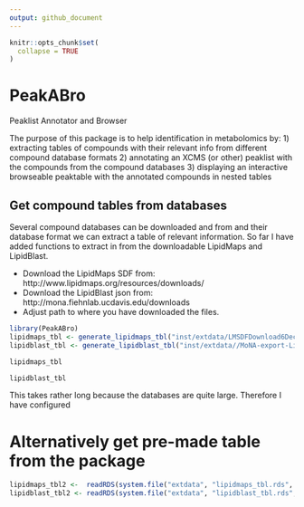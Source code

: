 ```yaml
---
output: github_document
---
```


<!-- README.md is generated from README.Rmd. Please edit that file -->

```r
knitr::opts_chunk$set(
  collapse = TRUE
)
```


# PeakABro
Peaklist Annotator and Browser

The purpose of this package is to help identification in metabolomics by:
1) extracting tables of compounds with their relevant info from different compound database formats
2) annotating an XCMS (or other) peaklist with the compounds from the compound databases
3) displaying an interactive browseable peaktable with the annotated compounds in nested tables

## Get compound tables from databases

Several compound databases can be downloaded and from and their database format we can extract a table of relevant information.
So far I have added functions to extract in from the downloadable LipidMaps and LipidBlast.

* Download the LipidMaps SDF from: http://www.lipidmaps.org/resources/downloads/
* Download the LipidBlast json from: http://mona.fiehnlab.ucdavis.edu/downloads
* Adjust path to where you have downloaded the files.

```r
library(PeakABro)
lipidmaps_tbl <- generate_lipidmaps_tbl("inst/extdata/LMSDFDownload6Dec16FinalAll.sdf")
lipidblast_tbl <- generate_lipidblast_tbl("inst/extdata//MoNA-export-LipidBlast.json")
```

```r
lipidmaps_tbl
```

```r
lipidblast_tbl
```

This takes rather long because the databases are quite large. Therefore I have configured

# Alternatively get pre-made table from the package
```r
lipidmaps_tbl2 <-  readRDS(system.file("extdata", "lipidmaps_tbl.rds",  package="PeakABro"))
lipidblast_tbl2 <- readRDS(system.file("extdata", "lipidblast_tbl.rds", package="PeakABro"))
```
